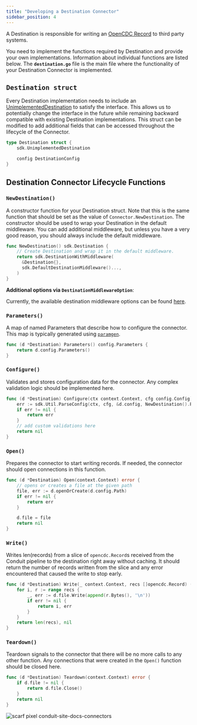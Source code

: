 ```yaml
---
title: "Developing a Destination Connector"
sidebar_position: 4
---
```


A Destination is responsible for writing an [OpenCDC Record](https://pkg.go.dev/github.com/conduitio/conduit-commons/opencdc#Record) to third party systems.

You need to implement the functions required by Destination and provide your own implementations. Information about individual functions are listed below. The **`destination.go`** file is the main file where the functionality of your Destination Connector is implemented.

## `Destination struct`

Every Destination implementation needs to include an [UnimplementedDestination](https://pkg.go.dev/github.com/conduitio/conduit-connector-sdk#UnimplementedDestination) to satisfy the interface. This allows us to potentially change the interface in the future while remaining backward compatible with existing Destination implementations.  This struct can be modified to add additional fields that can be accessed throughout the lifecycle of the Connector.

```go
type Destination struct {
    sdk.UnimplementedDestination

    config DestinationConfig
}
```

## Destination Connector Lifecycle Functions

### `NewDestination()`

A constructor function for your Destination struct. Note that this is the same function that should be set as the value of `Connector.NewDestination`. The constructor should be used to wrap your Destination in the default middleware. You can add additional middleware, but unless you have a very good reason, you should always include the default middleware.

```go
func NewDestination() sdk.Destination {
    // Create Destination and wrap it in the default middleware.
    return sdk.DestinationWithMiddleware(
      &Destination{}, 
      sdk.DefaultDestinationMiddleware()...,
    )
}
```

**Additional options via `DestinationMiddlewareOption`**:

Currently, the available destination middleware options can be found [here](https://github.com/ConduitIO/conduit-connector-sdk/blob/1cbe778fabc8f903e075872560e6a91049d2e978/destination_middleware.go#L44-L50).

### `Parameters()`

A map of named Parameters that describe how to configure the connector. This map is typically generated using [`paramgen`](https://github.com/ConduitIO/conduit-commons/tree/main/paramgen).

```go
func (d *Destination) Parameters() config.Parameters {
    return d.config.Parameters()
}
```

### `Configure()`

Validates and stores configuration data for the connector. Any complex validation logic should be implemented here.

```go
func (d *Destination) Configure(ctx context.Context, cfg config.Config) error {
    err := sdk.Util.ParseConfig(ctx, cfg, &d.config, NewDestination().Parameters())
    if err != nil {
        return err
    }
    // add custom validations here
    return nil
}
```

### `Open()`

Prepares the connector to start writing records. If needed, the connector should open connections in this function.

```go
func (d *Destination) Open(context.Context) error {
    // opens or creates a file at the given path
    file, err := d.openOrCreate(d.config.Path)
    if err != nil {
        return err
    }

    d.file = file
    return nil
}
```

### `Write()`

Writes len(records) from a slice of `opencdc.Record`s received from the Conduit pipeline to the destination right away without caching. It should return the number of records written from the slice and any error encountered that caused the write to stop early.

```go
func (d *Destination) Write(_ context.Context, recs []opencdc.Record) (int, error) {
    for i, r := range recs {
        _, err := d.file.Write(append(r.Bytes(), '\n'))
        if err != nil {
            return i, err
        }
    }
    return len(recs), nil
}
```

### `Teardown()`

Teardown signals to the connector that there will be no more calls to any other function. Any connections that were created in the `Open()` function should be closed here.

```go
func (d *Destination) Teardown(context.Context) error {
    if d.file != nil {
        return d.file.Close()
    }
    return nil
}
```

![scarf pixel conduit-site-docs-connectors](https://static.scarf.sh/a.png?x-pxid=2fa824d7-fd94-4cf9-a5c8-ea63c9860213)